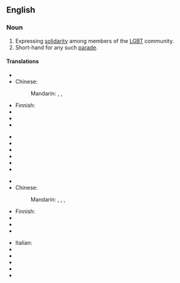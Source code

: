 {{wikipedia}}
==English==

===Noun===
{{en-noun|sg=[[gay]] [[pride]]|-}}

# Expressing [[solidarity]] among members of the [[LGBT]] community.
# Short-hand for any such [[parade]].

====Translations====
{{trans-top|expression of solidarity}}
* {{trreq|Arabic}}
* Chinese:
*: Mandarin: {{t|zh|同性戀自豪|sc=Hani}}, {{t|zh|同性恋自豪|tr=tóngxìngliàn zìháo|sc=Hani}}, {{t|zh|同志自豪|tr=tóngzhì zìháo|sc=Hani}}
* Finnish: {{t|fi|pride}}
* {{trreq|French}}
* {{trreq|German}}
* {{trreq|Hindi}}
{{trans-mid}}
* {{trreq|Italian}}
* {{trreq|Japanese}}
* {{trreq|Korean}}
* {{trreq|Portuguese}}
* {{trreq|Russian}}
* {{trreq|Spanish}}
{{trans-bottom}}

{{trans-top|parade}}
* {{trreq|Arabic}}
* Chinese:
*: Mandarin: {{t|zh|同性戀遊行|sc=Hani}}, {{t|zh|同性戀游行|tr=tóngxìngliàn yóuxíng|sc=Hani}}, {{t|zh|同志遊行|sc=Hani}}, {{t|zh|同志游行|tr=tóngzhì yóuxíng|sc=Hani}}
* Finnish: {{t|fi|pride-paraati}}
* {{trreq|French}}
* {{trreq|German}}
* {{trreq|Hindi}}
{{trans-mid}}
* Italian: {{t|it|gay pride|m}}
* {{trreq|Japanese}}
* {{trreq|Korean}}
* {{trreq|Portuguese}}
* {{trreq|Russian}}
* {{trreq|Spanish}}
{{trans-bottom}}